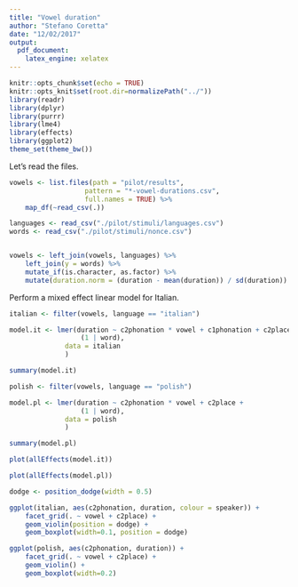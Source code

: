 ```yaml
---
title: "Vowel duration"
author: "Stefano Coretta"
date: "12/02/2017"
output: 
  pdf_document: 
    latex_engine: xelatex
---
```


```r
knitr::opts_chunk$set(echo = TRUE)
knitr::opts_knit$set(root.dir=normalizePath("../"))
library(readr)
library(dplyr)
library(purrr)
library(lme4)
library(effects)
library(ggplot2)
theme_set(theme_bw())
```

Let's read the files.

```r
vowels <- list.files(path = "pilot/results",
                   pattern = "*-vowel-durations.csv",
                   full.names = TRUE) %>%
    map_df(~read_csv(.))

languages <- read_csv("./pilot/stimuli/languages.csv")
words <- read_csv("./pilot/stimuli/nonce.csv")


vowels <- left_join(vowels, languages) %>%
    left_join(y = words) %>%
    mutate_if(is.character, as.factor) %>%
    mutate(duration.norm = (duration - mean(duration)) / sd(duration))
```

Perform a mixed effect linear model for Italian.

```r
italian <- filter(vowels, language == "italian")

model.it <- lmer(duration ~ c2phonation * vowel + c1phonation + c2place +
                  (1 | word),
              data = italian
              )

summary(model.it)

polish <- filter(vowels, language == "polish")

model.pl <- lmer(duration ~ c2phonation * vowel + c2place +
                  (1 | word),
              data = polish
              )

summary(model.pl)
```

```r
plot(allEffects(model.it))
```

```r
plot(allEffects(model.pl))
```

```r
dodge <- position_dodge(width = 0.5)

ggplot(italian, aes(c2phonation, duration, colour = speaker)) +
    facet_grid(. ~ vowel + c2place) +
    geom_violin(position = dodge) +
    geom_boxplot(width=0.1, position = dodge)

ggplot(polish, aes(c2phonation, duration)) +
    facet_grid(. ~ vowel + c2place) +
    geom_violin() +
    geom_boxplot(width=0.2)
```

